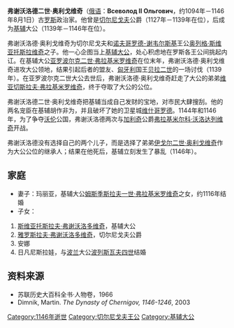'''弗谢沃洛德二世·奥利戈维奇'''（[[俄语|俄语]]：'''Всеволод II Ольгович'''，约1094年－1146年8月1日）古[[罗斯|罗斯]]政治家。他曾是[[切尔尼戈夫|切尔尼戈夫]]公爵（1127年－1139年在位），后成为[[基辅|基辅]]大公（1139年－1146年在位）。 

弗谢沃洛德·奥利戈维奇为切尔尼戈夫和[[诺夫哥罗德-谢韦尔斯基|诺夫哥罗德-谢韦尔斯基]]王公[[奥列格·斯维亚托斯拉维奇_(特穆塔拉干)|奥列格·斯维亚托斯拉维奇]]之子。他一心企图当上[[基辅大公|基辅大公]]，处心积虑地在罗斯各王公间挑起内讧。在基辅大公[[亚罗波尔克二世·弗拉基米罗维奇|亚罗波尔克二世·弗拉基米罗维奇]]在位末年，弗谢沃洛德·奥利戈维奇进攻大公领地，结果引起后者的盟友、[[匈牙利|匈牙利]]国王[[贝拉二世|贝拉二世]]的一场讨伐（1139年）。在亚罗波尔克二世大公去世后，弗谢沃洛德·奥利戈维奇赶走了大公的弟弟[[维亚切斯拉夫·弗拉基米罗维奇|维亚切斯拉夫·弗拉基米罗维奇]]，终于夺取了大公的公位。

弗谢沃洛德二世·奥利戈维奇把基辅当成自己发财的宝地，对市民大肆搜刮。他的两名宠臣在基辅胡作非为，并且破坏了她的卫星城[[维什哥罗德|维什哥罗德]]。1144年和1146年，为了争夺[[沃伦|沃伦]]公国，弗谢沃洛德两次与[[加利奇|加利奇]]公爵[[弗拉基米尔科·沃洛达列维奇|弗拉基米尔科·沃洛达列维奇]]开战。

弗谢沃洛德没有选择自己的两个儿子，而是选择了弟弟[[伊戈尔二世·奥利戈维奇|伊戈尔二世·奥利戈维奇]]作为大公公位的继承人；结果在他死后，基辅立刻发生了暴乱（1146年）。

== 家庭 ==
* 妻子：玛丽亚，基辅大公[[姆斯季斯拉夫一世·弗拉基米罗维奇|姆斯季斯拉夫一世·弗拉基米罗维奇]]之女，约1116年结婚
* 子女：
# [[斯维亚托斯拉夫·弗谢沃洛多维奇_(切尔尼戈夫)|斯维亚托斯拉夫·弗谢沃洛多维奇]]，基辅大公
# [[雅罗斯拉夫·弗谢沃洛多维奇_(切尔尼戈夫)|雅罗斯拉夫·弗谢沃洛多维奇]]，切尔尼戈夫公爵
# 安娜
# 日凡尼斯拉娃，与[[波兰|波兰]]大公[[波列斯瓦夫四世|波列斯瓦夫四世]]结婚

== 资料来源 ==

* 苏联历史大百科全书·人物卷，1966
* Dimnik, Martin. ''The Dynasty of Chernigov, 1146-1246'', 2003


{{S-start}}
{{S-hou|[[留里克王朝|留里克王朝]]||約1094年|1146年|8月1日}}
{{s-break}}
{{S-reg|}}
{{s-before|[[雅罗斯拉夫·斯维亚托斯拉维奇|雅罗斯拉夫·斯维亚托斯拉维奇]]}}
{{s-title|[[切尔尼戈夫统治者列表|切尔尼戈夫王公]]|1127年－1139年}}
{{s-after|[[弗拉基米尔·达维多维奇|弗拉基米尔·达维多维奇]]}}
{{s-before|[[维亚切斯拉夫·弗拉基米罗维奇|维亚切斯拉夫·弗拉基米罗维奇]]}}
{{s-title|[[基辅大公|基辅大公]]|1139年－1146年}}
{{s-after|[[伊戈尔二世·奥利戈维奇|伊戈尔二世·奥利戈维奇]]}}
{{end box}}

{{羅斯國家元首}}
[[Category:1146年逝世|Category:1146年逝世]]
[[Category:切尔尼戈夫王公|Category:切尔尼戈夫王公]]
[[Category:基辅大公|Category:基辅大公]]